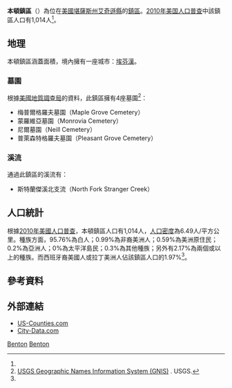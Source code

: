 {{noteTA
|G1=USState
}}
{{Infobox settlement
|official_name = 本頓鎮區
|native_name = Benton Township
|settlement_type = 鎮區
|image_map = Map highlighting Benton Township, Atchison County, Kansas.svg
|map_caption = 本頓鎮區在艾奇遜縣的位置
|coordinates_display = inline,title
|coordinates_region = US-KS
|subdivision_type = [[世界政區索引|國家]]
|subdivision_name = [[美国|美国]]
|subdivision_type1 = [[美國行政區劃|州]]
|subdivision_name1 = [[堪薩斯州|堪薩斯州]]
|subdivision_type2 = [[堪萨斯州行政区划|縣]]
|subdivision_name2 = [[艾奇遜縣_(堪薩斯州)|艾奇遜縣]]
|area_total_km2 = 156.3
|area_land_km2 = 155.9
|area_water_km2 = 0.4
|area_total_sq_mi = 
|area_land_sq_mi = 
|area_water_sq_mi = 
|area_water_percent = 0.26
|population_as_of = [[2010年美国人口普查|2010]]
|population_footnotes = <ref name=census>{{cite web|url=http://www.census.gov/geo/www/gazetteer/gazetteer2010.html|title=2010 Census Gazetteer Files|publisher=[[美国人口调查局|美国人口调查局]]|accessdate=2016-02-19|archive-url=https://web.archive.org/web/20121021075704/http://www.census.gov/geo/www/gazetteer/gazetteer2010.html|archive-date=2012-10-21|dead-url=yes}}</ref>
|population_total = 1014
|population_density_km2 = auto
|elevation_footnotes = 
|elevation_m = 338
|elevation_ft = 1109
|latd = 39
|latm = 28
|lats = 05
|latNS = N
|longd = 95
|longm = 24
|longs = 41
|longEW = W
|blank_name = [[地名信息系统|GNIS]] feature ID
|blank_info = [http://geonames.usgs.gov/pls/gnispublic/f?p=gnispq:3:::NO::P3_FID:0473478 0473478]
|website = 
|footnotes = 
}}

'''本頓鎮區'''（{{lang-en|'''Benton Township'''}}）為位在[[美國|美國]][[堪薩斯州|堪薩斯州]][[艾奇遜縣_(堪薩斯州)|艾奇遜縣]]的[[行政鎮區|鎮區]]。[[2010年美国人口普查|2010年美国人口普查]]中該鎮區人口有1,014人<ref name=census/>。

==地理==
本頓鎮區涵蓋面積{{convert|156.3|km2|sqmi}}，境內擁有一座城市：[[埃芬漢_(堪薩斯州)|埃芬漢]]。

===墓園===
根據[[美國地質調查局|美國地質調查局]]的資料，此鎮區擁有4座墓園<ref>[http://geonames.usgs.gov/domestic/index.html USGS Geographic Names Information System (GNIS)] {{Wayback|url=http://geonames.usgs.gov/domestic/index.html |date=20190428150204 }}. USGS.</ref>：
*梅普爾格羅夫墓園（Maple Grove Cemetery）
*蒙羅維亞墓園（Monrovia Cemetery）
*尼爾墓園（Neill Cemetery）
*普萊森特格羅夫墓園（Pleasant Grove Cemetery）

===溪流===
通過此鎮區的溪流有：
*斯特蘭傑溪北支流（North Fork Stranger Creek）

==人口統計==
根據[[2010年美國人口普查|2010年美國人口普查]]，本頓鎮區人口有1,014人，[[人口密度|人口密度]]為6.49人/平方公里。種族方面，95.76%為白人；0.99%為非裔美洲人；0.59%為美洲原住民；0.2%為亞洲人；0%為太平洋島民；0.3%為其他種族；另外有2.17%為兩個或以上的種族。而西班牙裔美國人或拉丁美洲人佔該鎮區人口的1.97%<ref name=census/>。

==參考資料==
{{reflist}}

==外部連結==
* [https://web.archive.org/web/20080723112151/http://www.us-counties.com/localgov/kansas.html US-Counties.com]
* [http://www.city-data.com/township/Benton-Atchison-KS.html City-Data.com] {{Wayback|url=http://www.city-data.com/township/Benton-Atchison-KS.html |date=20121021142539 }}

{{艾奇遜縣 (堪薩斯州)}}

[[Category:艾奇遜縣鎮區_(堪薩斯州)|Benton]]
[[Category:堪薩斯州鎮區|Benton]]